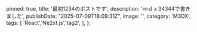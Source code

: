 
  pinned: true,
  title: '最初1234のポストです',
  description: 'ｍｄｘ34344で書きました',
  publishDate: "2025-07-09T18:09:31Z",
  image: '',
  category: 'M3DX',
  tags: [
    'React','Ne2xt.js','tag2',
  ],
};

